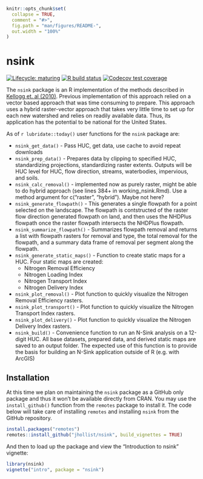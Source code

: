 <!-- README.md is generated from README.Rmd. Please edit that file -->

```r
knitr::opts_chunk$set(
  collapse = TRUE,
  comment = "#>",
  fig.path = "man/figures/README-",
  out.width = "100%"
)
```
# nsink

<!-- badges: start -->
[![Lifecycle: maturing](https://img.shields.io/badge/lifecycle-maturing-blue.svg)](https://www.tidyverse.org/lifecycle/#maturing)
[![R build status](https://github.com/jhollist/nsink/workflows/R-CMD-check/badge.svg)](https://github.com/jhollist/nsink/actions)
[![Codecov test coverage](https://codecov.io/gh/jhollist/nsink/branch/master/graph/badge.svg)](https://codecov.io/gh/jhollist/nsink?branch=master)
<!-- badges: end -->

The `nsink` package is an R implementation of the methods described in [Kellogg et. al (2010)](https://doi.org/10.1016/j.ecoleng.2010.02.006).  Previous implementation of this approach relied on a vector based approach that was time consuming to prepare.  This approach uses a hybrid raster-vector approach that takes very little time to set up for each new watershed and relies on readily available data.  Thus, its application has the potential to be national for the United States.

As of `r lubridate::today()` user functions for the `nsink` package are:

- `nsink_get_data()` - Pass HUC, get data, use cache to avoid repeat downloads
- `nsink_prep_data()` - Prepares data by clipping to specified HUC, standardizing projections, standardizing raster extents.  Outputs will be HUC level for HUC, flow direction, streams, waterbodies, impervious, and soils. 
- `nsink_calc_removal()` - implemented now as purely raster, might be able to do hybrid approach (see lines 384+ in working_nsink.Rmd).  Use a method argument for c("raster", "hybrid"). Maybe not here?  
- `nsink_generate_flowpath()` - This generates a single flowpath for a point selected on the landscape.  The flowpath is contstructed of the raster flow direction generated flowpath on land, and then uses the NHDPlus flowpath once the raster flowpath intersects the NHDPlus flowpath.
- `nsink_summarize_flowpath()` - Summarizes flowpath removal and returns a list with flowpath rasters for removal and type, the total removal for the flowpath, and a summary data frame of removal per segment along the flowpath.
- `nsink_generate_static_maps()` - Function to create static maps for a HUC.  Four static maps are created:
  - Nitrogen Removal Efficiency
  - Nitrogen Loading Index
  - Nitrogen Transport Index
  - Nitrogen Delivery Index
- `nsink_plot_removal()` - Plot function to quickly visualize the Nitrogen Removal Efficiency rasters.
- `nsink_plot_transport()` - Plot function to quickly visualize the Nitrogen Transport Index rasters.
- `nsink_plot_delivery()` - Plot function to quickly visualize the Nitrogen Delivery Index rasters.
- `nsink_build()` - Convenience function to run an N-Sink analysis on a 12-digit HUC.  All base datasets, prepared data, and derived static maps are saved to an output folder.  The expected use of this function is to provide the basis for building an N-Sink application outside of R (e.g. with ArcGIS)


## Installation

At this time we plan on maintaining the `nsink` package as a GitHub only package and thus it won't be available directly from CRAN.  You may use the `install_github()` function from the `remotes` package to install it.  The code below will take care of installing `remotes` and installing `nsink` from the GitHub repository.

```r
install.packages("remotes")
remotes::install_github("jhollist/nsink", build_vignettes = TRUE)
```
And then to load up the package and view the "Introduction to nsink" vignette:

```r
library(nsink)
vignette("intro", package = "nsink")
```



